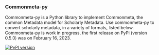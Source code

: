### Commonmeta-py

Commonmeta-py is a Python library to implement Commonmeta, the common Metadata model for Scholarly Metadata. Use commonmeta-py to convert scholarly metadata, in a variety of formats, listed below. Commonmeta-py is work in progress, the first release on PyPi (version 0.5.0) was on February 16, 2023.

[![PyPI version](https://img.shields.io/pypi/v/commonmeta-py.svg)](https://pypi.org/project/commonmeta-py/)

